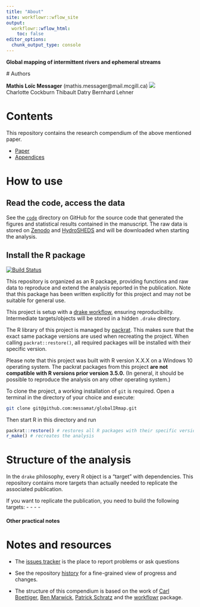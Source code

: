 ```yaml
---
title: "About"
site: workflowr::wflow_site
output:
  workflowr::wflow_html:
    toc: false
editor_options:
  chunk_output_type: console
---
```

  
  **Global mapping of intermittent rivers and ephemeral streams**
  
  # Authors
  
  **Mathis Loïc Messager** (mathis.messager@mail.mcgill.ca) [![](https://orcid.org/sites/default/files/images/orcid_16x16.png)](https://orcid.org/0000-0002-3051-8068)    
  Charlotte Cockburn
  Thibault Datry
  Bernhard Lehner

# Contents

This repository contains the research compendium of the above mentioned paper. 

- [Paper]()
- [Appendices]()

# How to use

## Read the code, access the data

See the [`code`]() directory on GitHub for the source code that generated the figures and statistical results contained in the manuscript.
The raw data is stored on [Zenodo]() and [HydroSHEDS]() and will be downloaded when starting the analysis. 

## Install the R package

[![Build Status]()]()

This repository is organized as an R package, providing functions and raw data to reproduce and extend the analysis reported in the publication. 
Note that this package has been written explicitly for this project and may not be suitable for general use. 

This project is setup with a [drake workflow](https://github.com/ropensci/drake), ensuring reproducibility.
Intermediate targets/objects will be stored in a hidden `.drake` directory.

The R library of this project is managed by [packrat](https://rstudio.github.io/packrat/).
This makes sure that the exact same package versions are used when recreating the project.
When calling `packrat::restore()`, all required packages will be installed with their specific version.

Please note that this project was built with R version X.X.X on a Windows 10 operating system.
The packrat packages from this project **are not compatible with R versions prior version 3.5.0.**
  (In general, it should be possible to reproduce the analysis on any other operating system.)

To clone the project, a working installation of `git` is required.
Open a terminal in the directory of your choice and execute:
  
  ```sh
git clone git@github.com:messamat/globalIRmap.git
```

Then start R in this directory and run

```r
packrat::restore() # restores all R packages with their specific version
r_make() # recreates the analysis
```

# Structure of the analysis

In the `drake` philosophy, every R object is a "target" with dependencies.
This repository contains more targets than actually needed to replicate the associated publication.

If you want to replicate the publication, you need to build the following targets:
  -
  -
  -
  -
  
#### Other practical notes

# Notes and resources 

* The [issues tracker](https://github.com/messamat/globalIRmap/issues) is the place to report problems or ask questions  

* See the repository [history](https://github.com/messamat/globalIRmap/commits/master) for a fine-grained view of progress and changes.

* The structure of this compendium is based on the work of [Carl Boettiger](http://www.carlboettiger.info/), [Ben Marwick](https://github.com/benmarwick), [Patrick Schratz](https://github.com/pat-s) and the [workflowr](https://github.com/jdblischak/workflowr) package.